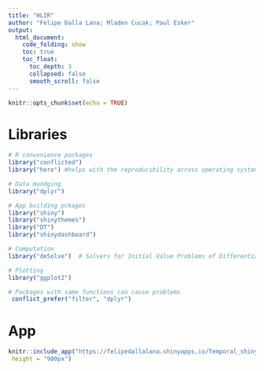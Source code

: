 ```yaml
---
title: "HLIR"
author: "Felipe Dalla Lana; Mladen Cucak; Paul Esker"
output: 
  html_document:
    code_folding: show
    toc: true
    toc_float:
      toc_depth: 3
      collapsed: false
      smooth_scroll: false
---
```


```r
knitr::opts_chunk$set(echo = TRUE)
```

# Libraries

```r
# R convenience packages
library("conflicted")
library("here") #helps with the reproducibility across operating systems

# Data mundging 
library("dplyr")

# App building pckages
library("shiny")
library("shinythemes")
library("DT")
library("shinydashboard")

# Computation
library("deSolve")  # Solvers for Initial Value Problems of Differential Equations

# Plotting 
library("ggplot2")

# Packages with same functions can cause problems 
 conflict_prefer("filter", "dplyr")
```

# App

<!-- # ```{r hlir_app, echo=FALSE} -->
<!-- # shiny::shinyAppDir( -->
<!-- #   here::here( "5_HLIR/apps"), -->
<!-- #   options = list( -->
<!-- #     width = "130%", height = 900 -->
<!-- #   ) -->
<!-- # ) -->
<!-- #  -->
<!-- # ``` -->
```r
knitr::include_app("https://felipedallalana.shinyapps.io/Temporal_shiny/",
 height = "900px")
```
